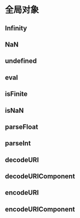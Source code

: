 # 全局对象

## Infinity

## NaN

## undefined

## eval

## isFinite

## isNaN

## parseFloat

## parseInt

## decodeURI

## decodeURIComponent

## encodeURI

## encodeURIComponent
